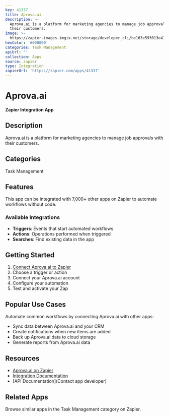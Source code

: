 ```yaml
---
key: 41337
title: Aprova.ai
description: >-
  Aprova.ai is a platform for marketing agencies to manage job approvals with
  their customers.
image: >-
  https://zapier-images.imgix.net/storage/developer_cli/be163e593013e414a24d81d3b3ab2357.png?auto=format%2Ccompress&ixlib=python-3.0.0&q=50
hexColor: '#000000'
categories: Task Management
apiUrl: ''
collection: Apps
source: zapier
type: Integration
zapierUrl: 'https://zapier.com/apps/41337'
---
```

# Aprova.ai

**Zapier Integration App**

## Description

Aprova.ai is a platform for marketing agencies to manage job approvals with their customers.

## Categories

Task Management

## Features

This app can be integrated with 7,000+ other apps on Zapier to automate workflows without code.

### Available Integrations

- **Triggers**: Events that start automated workflows
- **Actions**: Operations performed when triggered
- **Searches**: Find existing data in the app

## Getting Started

1. [Connect Aprova.ai to Zapier](https://zapier.com/apps/41337)
2. Choose a trigger or action
3. Connect your Aprova.ai account
4. Configure your automation
5. Test and activate your Zap

## Popular Use Cases

Automate common workflows by connecting Aprova.ai with other apps:

- Sync data between Aprova.ai and your CRM
- Create notifications when new items are added
- Back up Aprova.ai data to cloud storage
- Generate reports from Aprova.ai data

## Resources

- [Aprova.ai on Zapier](https://zapier.com/apps/41337)
- [Integration Documentation](https://zapier.com/apps/41337/integrations)
- [API Documentation](Contact app developer)

## Related Apps

Browse similar apps in the Task Management category on Zapier.
